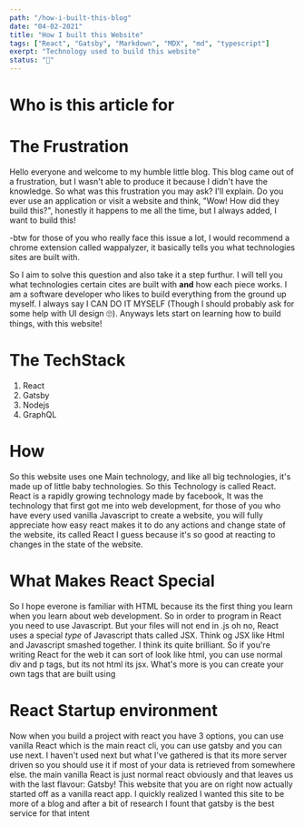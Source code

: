 ```yaml
---
path: "/how-i-built-this-blog"
date: "04-02-2021"
title: "How I built this Website"
tags: ["React", "Gatsby", "Markdown", "MDX", "md", "typescript"]
exerpt: "Technology used to build this website"
status: "🌱"
---
```


# Who is this article for

# The Frustration

Hello everyone and welcome to my humble little blog. This blog came out of a frustration, but I wasn't able to produce it because I didn't have the knowledge. So what was this frustration you may ask? I'll explain.
Do you ever use an application or visit a website and think, "Wow! How did they build this?", honestly it happens to me all the time, but I always added, I want to build this!

-btw for those of you who really face this issue a lot, I would recommend a chrome extension called wappalyzer, it basically tells you what technologies sites are built with.

So I aim to solve this question and also take it a step furthur. I will tell you what technologies certain cites are built with **and** how each piece works. I am a software developer who likes to build everything from
the ground up myself. I always say I CAN DO IT MYSELF (Though I should probably ask for some help with UI design 🙄). Anyways lets start on learning how to build things, with this website!

# The TechStack

1. React
2. Gatsby
3. Nodejs
4. GraphQL

# How

So this website uses one Main technology, and like all big technologies, it's made up of little baby technologies. So this Technology is called React. React is a rapidly growing technology
made by facebook, It was the technology that first got me into web development, for those of you who have every used vanilla Javascript to create a website, you will fully appreciate
how easy react makes it to do any actions and change state of the website, its called React I guess because it's so good at reacting to changes in the state of the website.

# What Makes React Special

So I hope everone is familiar with HTML because its the first thing you learn when you learn about web development. So in order to program in React
you need to use Javascript. But your files will not end in .js oh no, React uses a special _type_ of Javascript thats called JSX. Think og JSX like Html
and Javascript smashed together. I think its quite brilliant. So if you're writing React for the web it can sort of look like html, you can use normal
div and p tags, but its not html its jsx. What's more is you can create your own tags that are built using

# React Startup environment

Now when you build a project with react you have 3 options, you can use vanilla React which is the main react cli, you can use gatsby and you can use next. I haven't used next but what I've gathered is that its more server driven so you should use it if most of your data is retrieved from somewhere else. the main vanilla React is just normal react obviously and that leaves us with the last flavour: Gatsby! This website that you are on right now actually started off as a vanilla react app. I quickly realized I wanted this site to be more of a blog and after a bit of research I fount that gatsby is the best service for that intent
